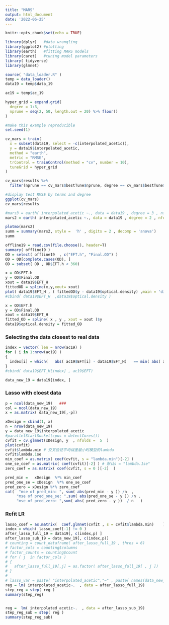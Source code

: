 ```yaml
---
title: "MARS"
output: html_document
date: '2022-06-25'
---
```


```r
knitr::opts_chunk$set(echo = TRUE)
```

```r
library(dplyr)   #data wrangling
library(ggplot2) #plotting 
library(earth)   #fitting MARS models
library(caret)   #tuning model parameters
library( tidyverse)
library(glmnet)
```


```r
source( "data_loader.R" )
temp = data_loader()
data19 = temp$data_19

ac19 = temp$ac_19
```

```r
hyper_grid = expand.grid(
  degree = 1:3, 
  nprune = seq(2, 50, length.out = 20) %>% floor()
)

#make this example reproducible
set.seed(1)
```

```r
cv_mars = train(
  x = subset(data19, select = -c(interpolated_acetic)),
  y = data19$interpolated_acetic,
  method = "earth",
  metric = "RMSE",
  trControl = trainControl(method = "cv", number = 10),
  tuneGrid = hyper_grid
)

```

```r
cv_mars$results %>%
  filter(nprune == cv_mars$bestTune$nprune, degree == cv_mars$bestTune$degree)

#display test RMSE by terms and degree
ggplot(cv_mars)
cv_mars$results
```
```r
#mars3 = earth( interpolated_acetic ~., data = data19 , degree = 3 , nfold = 10 )
mars2 = earth( interpolated_acetic ~., data = data19 , degree = 2 , nfold = 10 )
```

```r
plotmo(mars2)
summ = summary(mars2, style =  'h' , digits = 2 , decomp = 'anova')
summ 

```


```r
offline19 = read.csv(file.choose(), header=T)
summary( offline19 )
OD = select( offline19  , c("EFT.h", "Final.OD") )
OD = OD[complete.cases(OD), ]
OD = subset( OD , OD$EFT.h < 360)
```

```r
x = OD$EFT.h
y = OD$Final.OD
xout = data19$EFT_H
fittedOD = spline(x,y,xout= xout)
plot( data19$EFT_H , ( fittedOD$y - data19$optical.density) ,main = 'difference between online and offline', xlab = 'EFT' , ylab = 'offline - online' )
#cbind( data19$EFT_H  ,data19$optical.density )
```

```r
x = OD$EFT.h
y = OD$Final.OD
xout = data19$EFT_H
fitted_OD = spline( x , y , xout = xout )$y
data19$optical.density = fitted_OD
```


### Selecting the data closest to real data

```r
index = vector( len = nrow(ac19) )
for ( i in 1:nrow(ac19) )
{
  index[i] = which(   abs( ac19$EFT[i] - data19$EFT_H)   == min( abs( ac19$EFT[i] - data19$EFT_H) )  )
}
#cbind( data19$EFT_H[index] , ac19$EFT)
```

```r
data_new_19 = data19[index, ]
```
### Lasso with cloest data
```r
p = ncol(data_new_19)   ### 
col = ncol(data_new_19)
x = as.matrix( data_new_19[,-p])

xDesign = cbind(1, x)
n = nrow(data_new_19)
y = data_new_19$interpolated_acetic
#parallelStartSocket(cpus = detectCores())
cvfit = cv.glmnet(xDesign, y  , nfolds =  5  )
plot(cvfit)
cvfit$lambda.min # 交叉验证平均误差最小时模型的lambda
cvfit$lambda.1se
min_coef = as.matrix( coef(cvfit, s = "lambda.min")[-2] )
one_se_coef = as.matrix( coef(cvfit)[-2] ) # 默认s = "lambda.1se"
zero_coef = as.matrix( coef(cvfit, s = 0 )[-2]  )

pred_min =   xDesign  %*% min_coef
pred_one_se = xDesign  %*% one_se_coef
pred_zero = xDesign %*% zero_coef
cat(  "mse of pred_min: ", sum( abs(pred_min - y )) /n  ,
     "mse of pred_one_se: ",sum( abs(pred_one_se - y )) /n , 
     "mse of pred_zero: ",sum( abs( pred_zero - y ))  / n   )
```



### Refit  LR
```r

lasso_coef = as.matrix(  coef.glmnet(cvfit , s = cvfit$lambda.min)    )[-2]
index = which( lasso_coef[-1] != 0 )
after_lasso_full_19 = data19[, c(index,p) ]
after_lasso_sub_19 = data_new_19[, c(index,p)]
# counting = count_dataframe( after_lasso_full_19 , thres = 6)
# factor_cols = counting$columns
# factor_counts = counting$count
# for ( j  in factor_cols )
# {
#   after_lasso_full_19[,j] = as.factor( after_lasso_full_19[ , j ])
# }
# 
# lasso_var = paste( "interpolated_acetic","~" , paste( names(data_new_19)[index] , collapse = "+") )
reg = lm( interpolated_acetic~.  , data = after_lasso_full_19)
step_reg = step( reg )
summary(step_reg)


reg =  lm( interpolated_acetic~.  , data = after_lasso_sub_19)
step_reg_sub = step( reg )
summary(step_reg_sub)
```